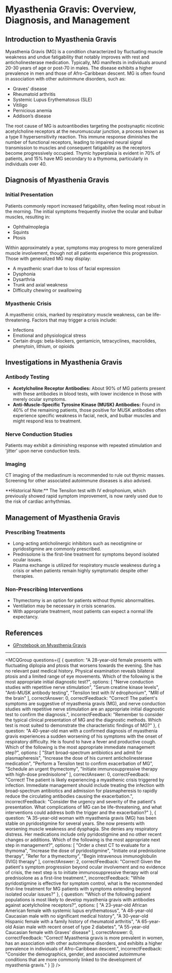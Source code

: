 
# Myasthenia Gravis: Overview, Diagnosis, and Management

## Introduction to Myasthenia Gravis

Myasthenia Gravis (MG) is a condition characterized by fluctuating muscle weakness and undue fatigability that notably improves with rest and anticholinesterase medication. Typically, MG manifests in individuals around 20-30 years of age or post-70 in males. The disease exhibits a higher prevalence in men and those of Afro-Caribbean descent. MG is often found in association with other autoimmune disorders, such as:

- Graves' disease
- Rheumatoid arthritis
- Systemic Lupus Erythematosus (SLE)
- Vitiligo
- Pernicious anemia
- Addison’s disease

The root cause of MG is autoantibodies targeting the postsynaptic nicotinic acetylcholine receptors at the neuromuscular junction, a process known as a type II hypersensitivity reaction. This immune response diminishes the number of functional receptors, leading to impaired neural signal transmission to muscles and consequent fatigability as the receptors become progressively occupied. Thymic hyperplasia is evident in 70% of patients, and 15% have MG secondary to a thymoma, particularly in individuals over 40.

## Diagnosis of Myasthenia Gravis

### Initial Presentation

Patients commonly report increased fatigability, often feeling most robust in the morning. The initial symptoms frequently involve the ocular and bulbar muscles, resulting in:

- Ophthalmoplegia
- Squints
- Ptosis

Within approximately a year, symptoms may progress to more generalized muscle involvement, though not all patients experience this progression. Those with generalized MG may display:

- A myasthenic snarl due to loss of facial expression
- Dysphonia
- Dysarthria
- Trunk and axial weakness
- Difficulty chewing or swallowing

### Myasthenic Crisis

A myasthenic crisis, marked by respiratory muscle weakness, can be life-threatening. Factors that may trigger a crisis include:

- Infections
- Emotional and physiological stress
- Certain drugs: beta-blockers, gentamicin, tetracyclines, macrolides, phenytoin, lithium, or opioids

## Investigations in Myasthenia Gravis

### Antibody Testing

- **Acetylcholine Receptor Antibodies:** About 90% of MG patients present with these antibodies in blood tests, with lower incidence in those with merely ocular symptoms.
- **Anti-Muscle-Specific Tyrosine Kinase (MUSK) Antibodies:** Found in 40% of the remaining patients, those positive for MUSK antibodies often experience specific weakness in facial, neck, and bulbar muscles and might respond less to treatment.

### Nerve Conduction Studies

Patients may exhibit a diminishing response with repeated stimulation and 'jitter' upon nerve conduction tests.

### Imaging

CT imaging of the mediastinum is recommended to rule out thymic masses. Screening for other associated autoimmune diseases is also advised.

<Callout emoji="💡">
**Historical Note:** The Tensilon test with IV edrophonium, which previously showed rapid symptom improvement, is now rarely used due to the risk of cardiac arrhythmias.
</Callout>

## Management of Myasthenia Gravis

### Prescribing Treatments

- Long-acting anticholinergic inhibitors such as neostigmine or pyridostigmine are commonly prescribed.
- Prednisolone is the first-line treatment for symptoms beyond isolated ocular issues.
- Plasma exchange is utilized for respiratory muscle weakness during a crisis or when patients remain highly symptomatic despite other therapies.

### Non-Prescribing Interventions

- Thymectomy is an option for patients without thymic abnormalities.
- Ventilation may be necessary in crisis scenarios.
- With appropriate treatment, most patients can expect a normal life expectancy.

## References

- [GPnotebook on Myasthenia Gravis](https://gpnotebook.com/simplepage.cfm?ID=-248184822)

---

<MCQGroup questions={[
  {
    question: "A 28-year-old female presents with fluctuating diplopia and ptosis that worsens towards the evening. She has no relevant past medical history. Physical examination reveals bilateral ptosis and a limited range of eye movements. Which of the following is the most appropriate initial diagnostic test?",
    options: [
      "Nerve conduction studies with repetitive nerve stimulation",
      "Serum creatine kinase levels",
      "Anti-MUSK antibody testing",
      "Tensilon test with IV edrophonium",
      "MRI of the brain"
    ],
    correctAnswer: 0,
    correctFeedback: "Correct! The patient's symptoms are suggestive of myasthenia gravis (MG), and nerve conduction studies with repetitive nerve stimulation are an appropriate initial diagnostic test to confirm the diagnosis.",
    incorrectFeedback: "Remember to consider the typical clinical presentation of MG and the diagnostic methods. Which test is most suited to demonstrate the characteristic findings of MG?"
  },
  {
    question: "A 40-year-old man with a confirmed diagnosis of myasthenia gravis experiences a sudden worsening of his symptoms with the onset of respiratory difficulty. He is found to have a fever and productive cough. Which of the following is the most appropriate immediate management step?",
    options: [
      "Start broad-spectrum antibiotics and admit for plasmapheresis",
      "Increase the dose of his current anticholinesterase medication",
      "Perform a Tensilon test to confirm exacerbation of MG",
      "Schedule an urgent thymectomy",
      "Initiate immunosuppressive therapy with high-dose prednisolone"
    ],
    correctAnswer: 0,
    correctFeedback: "Correct! The patient is likely experiencing a myasthenic crisis triggered by infection. Immediate management should include treating the infection with broad-spectrum antibiotics and admission for plasmapheresis to rapidly reduce the circulating antibodies causing the exacerbation.",
    incorrectFeedback: "Consider the urgency and severity of the patient's presentation. What complications of MG can be life-threatening, and what interventions could address both the trigger and the exacerbation?"
  },
  {
    question: "A 35-year-old woman with myasthenia gravis (MG) has been stable on pyridostigmine for several years. She now presents with worsening muscle weakness and dysphagia. She denies any respiratory distress. Her medications include only pyridostigmine and no other recent changes or additions. Which of the following is the most appropriate next step in management?",
    options: [
      "Order a chest CT to evaluate for a thymoma",
      "Increase the dose of pyridostigmine",
      "Initiate oral prednisolone therapy",
      "Refer for a thymectomy",
      "Begin intravenous immunoglobulin (IVIG) therapy"
    ],
    correctAnswer: 2,
    correctFeedback: "Correct! Given the patient's symptom progression beyond ocular involvement and no evidence of crisis, the next step is to initiate immunosuppressive therapy with oral prednisolone as a first-line treatment.",
    incorrectFeedback: "While pyridostigmine is effective for symptom control, what is the recommended first-line treatment for MG patients with symptoms extending beyond isolated ocular issues?"
  },
  {
    question: "Which of the following patient populations is most likely to develop myasthenia gravis with antibodies against acetylcholine receptors?",
    options: [
      "A 23-year-old African American female with systemic lupus erythematosus",
      "A 48-year-old Caucasian male with no significant medical history",
      "A 30-year-old Hispanic female with a family history of rheumatoid arthritis",
      "A 65-year-old Asian male with recent onset of type 2 diabetes",
      "A 55-year-old Caucasian female with Graves' disease"
    ],
    correctAnswer: 0,
    correctFeedback: "Correct! Myasthenia gravis is more prevalent in women, has an association with other autoimmune disorders, and exhibits a higher prevalence in individuals of Afro-Caribbean descent.",
    incorrectFeedback: "Consider the demographics, gender, and associated autoimmune conditions that are more commonly linked to the development of myasthenia gravis."
  }
]} />